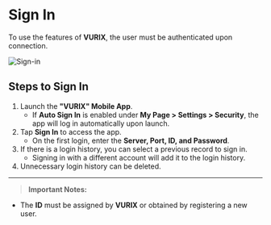 # Sign In

To use the features of **VURIX**, the user must be authenticated upon connection.

<Image alt="Sign-in" caption="How to sign-in VURIX Mobile" src="https://github.com/Innodep/vurix-mobile-docs/blob/main/assets/how-to-sign-in.png?raw=true" />

## Steps to Sign In

1. Launch the **"VURIX" Mobile App**.
   - If **Auto Sign In** is enabled under **My Page > Settings > Security**, the app will log in automatically upon launch.
2. Tap **Sign In** to access the app.
   - On the first login, enter the **Server, Port, ID, and Password**.
3. If there is a login history, you can select a previous record to sign in.
   - Signing in with a different account will add it to the login history.
4. Unnecessary login history can be deleted.

---

>**Important Notes:**

- The **ID** must be assigned by **VURIX** or obtained by registering a new user.
